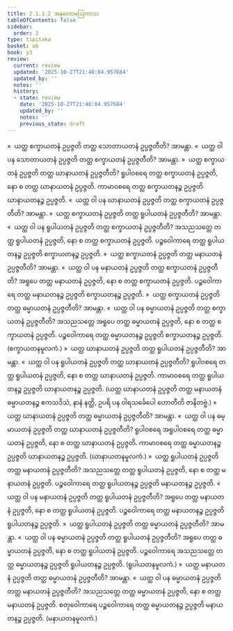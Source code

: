 ```yaml
---
title: 2.1.1.2 အနုလောမဩကာသ
tableOfContents: false
sidebar:
  order: 2
type: tipitaka
basket: ab
book: y3
review:
  current: review
  updated: '2025-10-27T21:48:04.957684'
  updated_by: ''
  notes: ''
  history:
  - state: review
    date: '2025-10-27T21:48:04.957684'
    updated_by: ''
    notes: ''
    previous_state: draft
---
```



<ReviewStatus review={frontmatter.review} showDetails={true} />

<HypothesisAnnotation frontmatter={frontmatter} />

<DynamicBreadcrumb />

<Division number="22" book="y3" e="ch" v="33" p="84">

<Paragraph number="372" book="y3">
»  ယတ္ထ စက္ခာယတနံ ဥပ္ပဇ္ဇတိ တတ္ထ သောတာယတနံ ဥပ္ပဇ္ဇတီတိ? အာမန္တာ.
</Paragraph>

<Paragraph number="373" book="y3">
«  ယတ္ထ ဝါ ပန သောတာယတနံ ဥပ္ပဇ္ဇတိ တတ္ထ စက္ခာယတနံ ဥပ္ပဇ္ဇတီတိ? အာမန္တာ.
</Paragraph>

<Paragraph number="374" book="y3">
»  ယတ္ထ စက္ခာယတနံ ဥပ္ပဇ္ဇတိ တတ္ထ ဃာနာယတနံ ဥပ္ပဇ္ဇတီတိ?
</Paragraph>

<Paragraph number="375" book="y3">
ရူပါဝစရေ တတ္ထ စက္ခာယတနံ ဥပ္ပဇ္ဇတိ, နော စ တတ္ထ ဃာနာယတနံ ဥပ္ပဇ္ဇတိ. ကာမာဝစရေ တတ္ထ စက္ခာယတနဉ္စ ဥပ္ပဇ္ဇတိ ဃာနာယတနဉ္စ ဥပ္ပဇ္ဇတိ.
</Paragraph>

<Paragraph number="376" book="y3">
«  ယတ္ထ ဝါ ပန ဃာနာယတနံ ဥပ္ပဇ္ဇတိ တတ္ထ စက္ခာယတနံ ဥပ္ပဇ္ဇတီတိ? အာမန္တာ.
</Paragraph>

<Paragraph number="377" book="y3">
»  ယတ္ထ စက္ခာယတနံ ဥပ္ပဇ္ဇတိ တတ္ထ ရူပါယတနံ ဥပ္ပဇ္ဇတီတိ? အာမန္တာ.
</Paragraph>

<Paragraph number="378" book="y3">
«  ယတ္ထ ဝါ ပန ရူပါယတနံ ဥပ္ပဇ္ဇတိ တတ္ထ စက္ခာယတနံ ဥပ္ပဇ္ဇတီတိ?
</Paragraph>

<Paragraph number="379" book="y3">
အသညသတ္တေ တတ္ထ ရူပါယတနံ ဥပ္ပဇ္ဇတိ, နော စ တတ္ထ စက္ခာယတနံ ဥပ္ပဇ္ဇတိ. ပဉ္စဝေါကာရေ တတ္ထ ရူပါယတနဉ္စ ဥပ္ပဇ္ဇတိ စက္ခာယတနဉ္စ ဥပ္ပဇ္ဇတိ.
</Paragraph>

<Paragraph number="380" book="y3">
»  ယတ္ထ စက္ခာယတနံ ဥပ္ပဇ္ဇတိ တတ္ထ မနာယတနံ ဥပ္ပဇ္ဇတီတိ? အာမန္တာ.
</Paragraph>

<Paragraph number="381" book="y3">
«  ယတ္ထ ဝါ ပန မနာယတနံ ဥပ္ပဇ္ဇတိ တတ္ထ စက္ခာယတနံ ဥပ္ပဇ္ဇတီတိ?
</Paragraph>

<Paragraph number="382" book="y3">
အရူပေ တတ္ထ မနာယတနံ ဥပ္ပဇ္ဇတိ, နော စ တတ္ထ စက္ခာယတနံ ဥပ္ပဇ္ဇတိ. ပဉ္စဝေါကာရေ တတ္ထ မနာယတနဉ္စ ဥပ္ပဇ္ဇတိ စက္ခာယတနဉ္စ ဥပ္ပဇ္ဇတိ.
</Paragraph>

<Paragraph number="383" book="y3">
»  ယတ္ထ စက္ခာယတနံ ဥပ္ပဇ္ဇတိ တတ္ထ ဓမ္မာယတနံ ဥပ္ပဇ္ဇတီတိ? အာမန္တာ.
</Paragraph>

<Paragraph number="384" book="y3">
«  ယတ္ထ ဝါ ပန ဓမ္မာယတနံ ဥပ္ပဇ္ဇတိ တတ္ထ စက္ခာယတနံ ဥပ္ပဇ္ဇတီတိ?
</Paragraph>

<Paragraph number="385" book="y3">
အသညသတ္တေ အရူပေ တတ္ထ ဓမ္မာယတနံ ဥပ္ပဇ္ဇတိ, နော စ တတ္ထ စက္ခာယတနံ ဥပ္ပဇ္ဇတိ. ပဉ္စဝေါကာရေ တတ္ထ ဓမ္မာယတနဉ္စ ဥပ္ပဇ္ဇတိ စက္ခာယတနဉ္စ ဥပ္ပဇ္ဇတိ. (စက္ခာယတနမူလကံ.)
</Paragraph>

</Division>
<Division number="23" book="y3" e="ch" v="33" p="84">

<Paragraph number="386" book="y3">
»  ယတ္ထ ဃာနာယတနံ ဥပ္ပဇ္ဇတိ တတ္ထ ရူပါယတနံ ဥပ္ပဇ္ဇတီတိ? အာမန္တာ.
</Paragraph>

<Paragraph number="387" book="y3">
«  ယတ္ထ ဝါ ပန ရူပါယတနံ ဥပ္ပဇ္ဇတိ တတ္ထ ဃာနာယတနံ ဥပ္ပဇ္ဇတီတိ?
</Paragraph>

<Paragraph number="388" book="y3">
ရူပါဝစရေ တတ္ထ ရူပါယတနံ ဥပ္ပဇ္ဇတိ, နော စ တတ္ထ ဃာနာယတနံ ဥပ္ပဇ္ဇတိ. ကာမာဝစရေ တတ္ထ ရူပါယတနဉ္စ ဥပ္ပဇ္ဇတိ ဃာနာယတနဉ္စ ဥပ္ပဇ္ဇတိ.
</Paragraph>

<Paragraph number="389" book="y3">
(ယတ္ထ ဃာနာယတနံ ဥပ္ပဇ္ဇတိ တတ္ထ မနာယတနံ ဓမ္မာယတနဉ္စ ဧကသဒိသံ, နာနံ နတ္ထိ, ဥပရိ ပန ဝါရသင်္ခေပေါ ဟောတီတိ ဇာနိတဗ္ဗံ.)
</Paragraph>

<Paragraph number="390" book="y3">
»  ယတ္ထ ဃာနာယတနံ ဥပ္ပဇ္ဇတိ တတ္ထ ဓမ္မာယတနံ ဥပ္ပဇ္ဇတီတိ? အာမန္တာ.
</Paragraph>

<Paragraph number="391" book="y3">
«  ယတ္ထ ဝါ ပန ဓမ္မာယတနံ ဥပ္ပဇ္ဇတိ တတ္ထ ဃာနာယတနံ ဥပ္ပဇ္ဇတီတိ?
</Paragraph>

<Paragraph number="392" book="y3">
ရူပါဝစရေ အရူပါဝစရေ တတ္ထ ဓမ္မာယတနံ ဥပ္ပဇ္ဇတိ, နော စ တတ္ထ ဃာနာယတနံ ဥပ္ပဇ္ဇတိ. ကာမာဝစရေ တတ္ထ ဓမ္မာယတနဉ္စ ဥပ္ပဇ္ဇတိ ဃာနာယတနဉ္စ ဥပ္ပဇ္ဇတိ. (ဃာနာယတနမူလကံ.)
</Paragraph>

</Division>
<Division number="24" book="y3" e="ch" v="33" p="85">

<Paragraph number="393" book="y3">
»  ယတ္ထ ရူပါယတနံ ဥပ္ပဇ္ဇတိ တတ္ထ မနာယတနံ ဥပ္ပဇ္ဇတီတိ?
</Paragraph>

<Paragraph number="394" book="y3">
အသညသတ္တေ တတ္ထ ရူပါယတနံ ဥပ္ပဇ္ဇတိ, နော စ တတ္ထ မနာယတနံ ဥပ္ပဇ္ဇတိ. ပဉ္စဝေါကာရေ တတ္ထ ရူပါယတနဉ္စ ဥပ္ပဇ္ဇတိ မနာယတနဉ္စ ဥပ္ပဇ္ဇတိ.
</Paragraph>

<Paragraph number="395" book="y3">
«  ယတ္ထ ဝါ ပန မနာယတနံ ဥပ္ပဇ္ဇတိ တတ္ထ ရူပါယတနံ ဥပ္ပဇ္ဇတီတိ?
</Paragraph>

<Paragraph number="396" book="y3">
အရူပေ တတ္ထ မနာယတနံ ဥပ္ပဇ္ဇတိ, နော စ တတ္ထ ရူပါယတနံ ဥပ္ပဇ္ဇတိ. ပဉ္စဝေါကာရေ တတ္ထ မနာယတနဉ္စ ဥပ္ပဇ္ဇတိ ရူပါယတနဉ္စ ဥပ္ပဇ္ဇတိ.
</Paragraph>

<Paragraph number="397" book="y3">
»  ယတ္ထ ရူပါယတနံ ဥပ္ပဇ္ဇတိ တတ္ထ ဓမ္မာယတနံ ဥပ္ပဇ္ဇတီတိ? အာမန္တာ.
</Paragraph>

<Paragraph number="398" book="y3">
«  ယတ္ထ ဝါ ပန ဓမ္မာယတနံ ဥပ္ပဇ္ဇတိ တတ္ထ ရူပါယတနံ ဥပ္ပဇ္ဇတီတိ?
</Paragraph>

<Paragraph number="399" book="y3">
အရူပေ တတ္ထ ဓမ္မာယတနံ ဥပ္ပဇ္ဇတိ, နော စ တတ္ထ ရူပါယတနံ ဥပ္ပဇ္ဇတိ. ပဉ္စဝေါကာရေ အသညသတ္တေ တတ္ထ ဓမ္မာယတနဉ္စ ဥပ္ပဇ္ဇတိ ရူပါယတနဉ္စ ဥပ္ပဇ္ဇတိ. (ရူပါယတနမူလကံ.)
</Paragraph>

</Division>
<Division number="25" book="y3" e="ch" v="33" p="85">

<Paragraph number="400" book="y3">
»  ယတ္ထ မနာယတနံ ဥပ္ပဇ္ဇတိ တတ္ထ ဓမ္မာယတနံ ဥပ္ပဇ္ဇတီတိ? အာမန္တာ.
</Paragraph>

<Paragraph number="401" book="y3">
«  ယတ္ထ ဝါ ပန ဓမ္မာယတနံ ဥပ္ပဇ္ဇတိ တတ္ထ မနာယတနံ ဥပ္ပဇ္ဇတီတိ?
</Paragraph>

<Paragraph number="402" book="y3">
အသညသတ္တေ တတ္ထ ဓမ္မာယတနံ ဥပ္ပဇ္ဇတိ, နော စ တတ္ထ မနာယတနံ ဥပ္ပဇ္ဇတိ. စတုဝေါကာရေ ပဉ္စဝေါကာရေ တတ္ထ ဓမ္မာယတနဉ္စ ဥပ္ပဇ္ဇတိ မနာယတနဉ္စ ဥပ္ပဇ္ဇတိ. (မနာယတနမူလကံ.)
</Paragraph>
</Division>